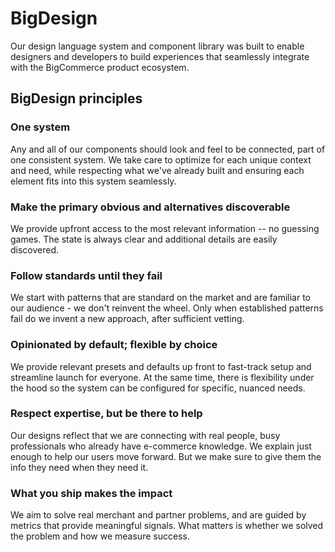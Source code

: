 # BigDesign

Our design language system and component library was built to enable designers and developers to build experiences that seamlessly integrate with the BigCommerce product ecosystem.

## BigDesign principles

### One system

Any and all of our components should look and feel to be connected, part of one consistent system. We take care to optimize for each unique context and need, while respecting what we've already built and ensuring each element fits into this system seamlessly.

### Make the primary obvious and alternatives discoverable

We provide upfront access to the most relevant information -- no guessing games. The state is always clear and additional details are easily discovered.

### Follow standards until they fail

We start with patterns that are standard on the market and are familiar to our audience - we don't reinvent the wheel. Only when established patterns fail do we invent a new approach, after sufficient vetting.

### Opinionated by default; flexible by choice

We provide relevant presets and defaults up front to fast-track setup and streamline launch for everyone. At the same time, there is flexibility under the hood so the system can be configured for specific, nuanced needs.

### Respect expertise, but be there to help

Our designs reflect that we are connecting with real people, busy professionals who already have e-commerce knowledge. We explain just enough to help our users move forward. But we make sure to give them the info they need when they need it.

### What you ship makes the impact

We aim to solve real merchant and partner problems, and are guided by metrics that provide meaningful signals. What matters is whether we solved the problem and how we measure success.